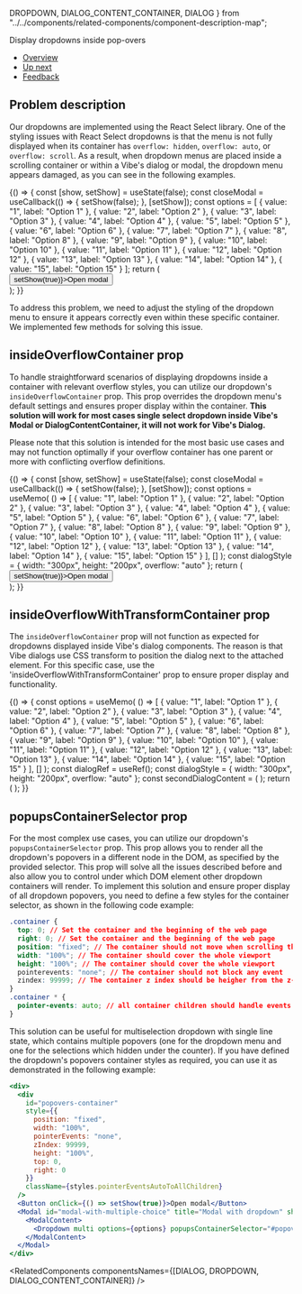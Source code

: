   DROPDOWN,
  DIALOG_CONTENT_CONTAINER,
  DIALOG
} from "../../components/related-components/component-description-map";

<Meta title="Technical Patterns/Dropdowns inside pop-overs" />

<!--- Component documentation -->

<ComponentNameDecorator withFoundationBackground>Display dropdowns inside pop-overs</ComponentNameDecorator>

- [Overview](#overview)
- [Up next](#up-next)
- [Feedback](#feedback)

## Problem description

Our dropdowns are implemented using the <Link href="https://react-select.com/home" withoutSpacing>React Select</Link> library.
One of the styling issues with React Select dropdowns is that the menu is not fully displayed when its container has `overflow: hidden`, `overflow: auto`, or `overflow: scroll`.
As a result, when dropdown menus are placed inside a scrolling container or within a Vibe's dialog or modal, the dropdown menu appears damaged, as you can see in the following examples.

<Canvas>
  <Story name="Modal with damaged dropdown">
    {() => {
      const [show, setShow] = useState(false);
      const closeModal = useCallback(() => {
        setShow(false);
      }, [setShow]);
      const options = [
        { value: "1", label: "Option 1" },
        { value: "2", label: "Option 2" },
        { value: "3", label: "Option 3" },
        { value: "4", label: "Option 4" },
        { value: "5", label: "Option 5" },
        { value: "6", label: "Option 6" },
        { value: "7", label: "Option 7" },
        { value: "8", label: "Option 8" },
        { value: "9", label: "Option 9" },
        { value: "10", label: "Option 10" },
        { value: "11", label: "Option 11" },
        { value: "12", label: "Option 12" },
        { value: "13", label: "Option 13" },
        { value: "14", label: "Option 14" },
        { value: "15", label: "Option 15" }
      ];
      return (
        <div>
          <Button onClick={() => setShow(true)}>Open modal</Button>
          <Modal title="Modal with dropdown" show={show} onClose={closeModal}>
            <ModalContent>
              <Dropdown options={options} />
            </ModalContent>
          </Modal>
        </div>
      );
    }}
  </Story>
</Canvas>

To address this problem, we need to adjust the styling of the dropdown menu to ensure it appears correctly even within these specific container.
We implemented few methods for solving this issue.

## insideOverflowContainer prop

To handle straightforward scenarios of displaying dropdowns inside a container with relevant overflow styles, you can utilize our dropdown's <code>insideOverflowContainer</code> prop.
This prop overrides the dropdown menu's default settings and ensures proper display within the container.
**This solution will work for most cases single select dropdown inside Vibe's Modal or DialogContentContainer, it will not work for Vibe's Dialog.**

Please note that this solution is intended for the most basic use cases and may not function optimally if your
overflow container has one parent or more with conflicting overflow definitions.

<Canvas>
  <Story name="insideOverflowContainer">
    {() => {
      const [show, setShow] = useState(false);
      const closeModal = useCallback(() => {
        setShow(false);
      }, [setShow]);
      const options = useMemo(
        () => [
          { value: "1", label: "Option 1" },
          { value: "2", label: "Option 2" },
          { value: "3", label: "Option 3" },
          { value: "4", label: "Option 4" },
          { value: "5", label: "Option 5" },
          { value: "6", label: "Option 6" },
          { value: "7", label: "Option 7" },
          { value: "8", label: "Option 8" },
          { value: "9", label: "Option 9" },
          { value: "10", label: "Option 10" },
          { value: "11", label: "Option 11" },
          { value: "12", label: "Option 12" },
          { value: "13", label: "Option 13" },
          { value: "14", label: "Option 14" },
          { value: "15", label: "Option 15" }
        ],
        []
      );
      const dialogStyle = { width: "300px", height: "200px", overflow: "auto" };
      return (
        <Flex gap={Flex.gaps.LARGE}>
          <DialogContentContainer style={dialogStyle}>
            <ModalExampleContent />
            <Box marginTop={Box.marginTops.MEDIUM} marginBottom={Box.marginBottoms.XXL}>
              <Dropdown placeholder="Dropdown inside a scrollable dialog" options={options} insideOverflowContainer />
            </Box>
          </DialogContentContainer>
          <div>
            <Button onClick={() => setShow(true)}>Open modal</Button>
            <Modal title="Modal with dropdown" show={show} onClose={closeModal}>
              <ModalContent>
                <Dropdown options={options} insideOverflowContainer />
              </ModalContent>
            </Modal>
          </div>
        </Flex>
      );
    }}
  </Story>
</Canvas>

## insideOverflowWithTransformContainer prop

The <code>insideOverflowContainer</code> prop will not function as expected for dropdowns displayed inside Vibe's dialog components.
The reason is that Vibe dialogs use CSS transform to position the dialog next to the attached element.
For this specific case, use the 'insideOverflowWithTransformContainer' prop to ensure proper display and functionality.

<Canvas>
  <Story name="insideOverflowWithTransformContainer">
    {() => {
      const options = useMemo(
        () => [
          { value: "1", label: "Option 1" },
          { value: "2", label: "Option 2" },
          { value: "3", label: "Option 3" },
          { value: "4", label: "Option 4" },
          { value: "5", label: "Option 5" },
          { value: "6", label: "Option 6" },
          { value: "7", label: "Option 7" },
          { value: "8", label: "Option 8" },
          { value: "9", label: "Option 9" },
          { value: "10", label: "Option 10" },
          { value: "11", label: "Option 11" },
          { value: "12", label: "Option 12" },
          { value: "13", label: "Option 13" },
          { value: "14", label: "Option 14" },
          { value: "15", label: "Option 15" }
        ],
        []
      );
      const dialogRef = useRef();
      const dialogStyle = { width: "300px", height: "200px", overflow: "auto" };
      const secondDialogContent = (
        <DialogContentContainer style={dialogStyle}>
          <ModalExampleContent />
          <Box marginTop={Box.marginTops.MEDIUM} marginBottom={Box.marginBottoms.XXL}>
            <Dropdown
              placeholder="Dropdown inside a scrollable dialog"
              options={options}
              insideOverflowWithTransformContainer
            />
          </Box>
        </DialogContentContainer>
      );
      return (
        <Dialog
          ref={dialogRef}
          content={secondDialogContent}
          hideTrigger={Dialog.hideShowTriggers.CLICK_OUTSIDE}
          showTrigger={Dialog.hideShowTriggers.CLICK}
        >
          <Button>Press me for dropdown inside dialog!</Button>
        </Dialog>
      );
    }}
  </Story>
</Canvas>

## popupsContainerSelector prop

For the most complex use cases, you can utilize our dropdown's <code>popupsContainerSelector</code> prop.
This prop allows you to render all the dropdown's popovers in a different node in the DOM, as specified by the provided selector.
This prop will solve all the issues described before and also allow you to control under which DOM element other dropdown containers will render.
To implement this solution and ensure proper display of all dropdown popovers, you need to define a few styles for the container selector, as shown in the following code example:

```css
.container {
  top: 0; // Set the container and the beginning of the web page
  right: 0; // Set the container and the beginning of the web page
  position: "fixed"; // The container should not move when scrolling the web page
  width: "100%"; // The container should cover the whole viewport
  height: "100%"; // The container should cover the whole viewport
  pointerevents: "none"; // The container should not block any event
  zindex: 99999; // The container z index should be heigher from the z-index of the modal/dialog which contains the dropdown itself
}
.container * {
  pointer-events: auto; // all container children should handle events as usual
}
```

<!--- We are hiding the story from the docs block becasue it's not working well in this view because of the way stories render there -->

This solution can be useful for multiselection dropdown with single line state, which contains multiple popovers (one for the dropdown menu and one for the selections which hidden under the counter).
If you have defined the dropdown's popovers container styles as required, you can use it as demonstrated in the following example:

```jsx
<div>
  <div
    id="popovers-container"
    style={{
      position: "fixed",
      width: "100%",
      pointerEvents: "none",
      zIndex: 99999,
      height: "100%",
      top: 0,
      right: 0
    }}
    className={styles.pointerEventsAutoToAllChildren}
  />
  <Button onClick={() => setShow(true)}>Open modal</Button>
  <Modal id="modal-with-multiple-choice" title="Modal with dropdown" show={show} onClose={closeModal}>
    <ModalContent>
      <Dropdown multi options={options} popupsContainerSelector="#popovers-container" />
    </ModalContent>
  </Modal>
</div>
```

<RelatedComponents componentsNames={[DIALOG, DROPDOWN, DIALOG_CONTENT_CONTAINER]} />
